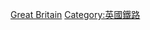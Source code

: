 {{Commonscat|Rail vehicles of the United Kingdom}}

[[Category:各國鐵路車輛|Great Britain]]
[[Category:英國鐵路|Category:英國鐵路]]